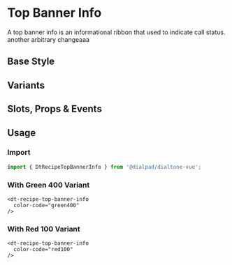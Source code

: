 
# Top Banner Info

<Subtitle>
  A top banner info is an informational ribbon that used to indicate call status. another arbitrary changeaaa
</Subtitle>

## Base Style

<Canvas>
  <Story id="recipes-notices-top-banner-info--default" />
</Canvas>

## Variants

<Canvas>
  <Story id="recipes-notices-top-banner-info--variants" />
</Canvas>

## Slots, Props & Events

<ArgsTable story={PRIMARY_STORY} />

## Usage

### Import

```jsx
import { DtRecipeTopBannerInfo } from '@dialpad/dialtone-vue';
```

### With Green 400 Variant

```vue
<dt-recipe-top-banner-info
  color-code="green400"
/>
```

### With Red 100 Variant

```vue
<dt-recipe-top-banner-info
  color-code="red100"
/>
```
